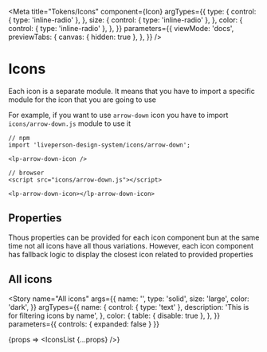 

<Meta
  title="Tokens/Icons"
  component={Icon}
  argTypes={{
    type: {
      control: { type: 'inline-radio' },
    },
    size: {
      control: { type: 'inline-radio' },
    },
    color: {
      control: { type: 'inline-radio' },
    },
  }}
  parameters={{
    viewMode: 'docs',
    previewTabs: {
      canvas: { hidden: true },
    },
  }}
/>

# Icons

Each icon is a separate module.
It means that you have to import a specific module for the icon that you are going to use

For example, if you want to use `arrow-down` icon you have to import `icons/arrow-down.js` module to use it
```
// npm
import 'liveperson-design-system/icons/arrow-down';

<lp-arrow-down-icon />

// browser
<script src="icons/arrow-down.js"></script>

<lp-arrow-down-icon></lp-arrow-down-icon>
```

## Properties

<ArgsTable of={Icon} />

Thous properties can be provided for each icon component bun at the same time not all icons have all thous variations.
However, each icon component has fallback logic to display the closest icon related to provided properties

## All icons

<ArgsTable story="All icons" />

<Story
  name="All icons"
  args={{
    name: '',
    type: 'solid',
    size: 'large',
    color: 'dark',
  }}
  argTypes={{
    name: {
      control: { type: 'text' },
      description: 'This is for filtering icons by name',
    },
    color: {
      table: { disable: true },
    },
  }}
  parameters={{
    controls: { expanded: false }
  }}
>
  {props => <IconsList {...props} />}
</Story>

